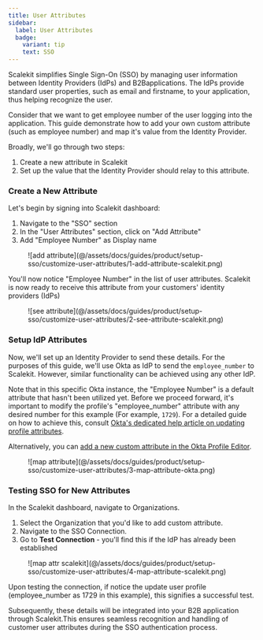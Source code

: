 ```yaml
---
title: User Attributes
sidebar:
  label: User Attributes
  badge:
    variant: tip
    text: SSO
---
```


Scalekit simplifies Single Sign-On (SSO) by managing user information between Identity Providers (IdPs) and B2Bapplications. The IdPs provide standard user properties, such as email and firstname, to your application, thus helping
recognize the user.

Consider that we want to get employee number of the user logging into the application. This guide demonstrate how to add
your own custom attribute (such as employee number) and map it's value from the Identity Provider.

Broadly, we'll go through two steps:

1. Create a new attribute in Scalekit
2. Set up the value that the Identity Provider should relay to this attribute.

### Create a New Attribute

Let's begin by signing into Scalekit dashboard:

1. Navigate to the "SSO" section
2. In the "User Attributes" section, click on "Add Attribute"
3. Add "Employee Number" as Display name

<figure>
  ![add attribute](@/assets/docs/guides/product/setup-sso/customize-user-attributes/1-add-attribute-scalekit.png)
</figure>

You'll now notice "Employee Number" in the list of user attributes. Scalekit is now ready to receive this attribute from
your customers' identity providers (IdPs)

<figure>
  ![see attribute](@/assets/docs/guides/product/setup-sso/customize-user-attributes/2-see-attribute-scalekit.png)
</figure>

### Setup IdP Attributes

Now, we'll set up an Identity Provider to send these details. For the purposes of this guide, we'll use Okta as IdP to
send the `employee_number` to Scalekit. However, similar functionality can be achieved using any
other IdP.

Note that in this specific Okta instance, the "Employee Number" is a default attribute that hasn't been utilized yet.
Before we proceed forward, it's important to modify the profile's "employee_number" attribute with any desired number
for this example (For example, `1729`). For a detailed guide on how to achieve this, consult
[Okta's dedicated help article on updating profile attributes](https://help.okta.com/en-us/content/topics/users-groups-profiles/usgp-edit-user-attributes.htm#:~:text=Click%20the%20Profile%20tab).

Alternatively, you can
[add a new custom attribute in the Okta Profile Editor](https://help.okta.com/en-us/content/topics/users-groups-profiles/usgp-add-custom-user-attributes.htm#:~:text=In%20the%20Admin%20Console%20%2C%20go%20to%20Directory%20Profile%20Editor).

<figure>
  ![map attribute](@/assets/docs/guides/product/setup-sso/customize-user-attributes/3-map-attribute-okta.png)
</figure>

### Testing SSO for New Attributes

In the Scalekit dashboard, navigate to Organizations.

1. Select the Organization that you'd like to add custom attribute.
2. Navigate to the SSO Connection.
3. Go to **Test Connection** - you'll find this if the IdP has already been established

<figure>
  ![map attr scalekit](@/assets/docs/guides/product/setup-sso/customize-user-attributes/4-map-attribute-scalekit.png)
</figure>
Upon testing the connection, if notice the update user profile (employee_number as 1729 in this example), this signifies a successful test.

Subsequently, these details will be integrated into your B2B application through Scalekit.This ensures seamless recognition and handling of customer user attributes during the SSO authentication process.
